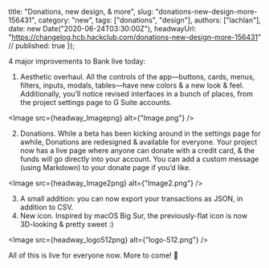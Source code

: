   title: "Donations, new design, & more",
  slug: "donations-new-design-more-156431",
  category: "new",
  tags: ["donations", "design"],
  authors: ["lachlan"],
  date: new Date("2020-06-24T03:30:00Z"),
  headwayUrl: "https://changelog.hcb.hackclub.com/donations-new-design-more-156431" // published: true
});

4 major improvements to Bank live today:

1. Aesthetic overhaul. All the controls of the app—buttons, cards, menus, filters, inputs, modals, tables—have new colors & a new look & feel. Additionally, you’ll notice revised interfaces in a bunch of places, from the project settings page to G Suite accounts.


      
<Image src={headway_Imagepng} alt={"Image.png"} />


2. Donations. While a beta has been kicking around in the settings page for awhile, Donations are redesigned & available for everyone. Your project now has a live page where anyone can donate with a credit card, & the funds will go directly into your account. You can add a custom message (using Markdown) to your donate page if you’d like.


      
<Image src={headway_Image2png} alt={"Image2.png"} />


3. A small addition: you can now export your transactions as JSON, in addition to CSV.
4. New icon. Inspired by macOS Big Sur, the previously-flat icon is now 3D-looking & pretty sweet :)


      
<Image src={headway_logo512png} alt={"logo-512.png"} />


All of this is live for everyone now. More to come! :eyes:
